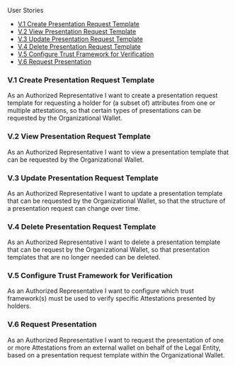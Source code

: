 
<Kicker variant="accent">User Stories</Kicker>
<Title size="large" variant="primary">
  Verifier
</Title>

- [V.1 Create Presentation Request Template](#v1-create-presentation-request-template)
- [V.2 View Presentation Request Template](#v2-view-presentation-request-template)
- [V.3 Update Presentation Request Template](#v3-update-presentation-request-template)
- [V.4 Delete Presentation Request Template](#v4-delete-presentation-request-template)
- [V.5 Configure Trust Framework for Verification](#v5-configure-trust-framework-for-verification)
- [V.6 Request Presentation](#v6-request-presentation)

### V.1 Create Presentation Request Template

As an Authorized Representative I want to create a presentation request template for requesting a holder for (a subset of) attributes from one or multiple attestations, so that certain types of presentations can be requested by the Organizational Wallet.

### V.2 View Presentation Request Template

As an Authorized Representative I want to view a presentation template that can be requested by the Organizational Wallet.

### V.3 Update Presentation Request Template

As an Authorized Representative I want to update a presentation template that can be requested by the Organizational Wallet, so that the structure of a presentation request can change over time.

### V.4 Delete Presentation Request Template

As an Authorized Representative I want to delete a presentation template that can be request by the Organizational Wallet, so that presentation templates that are no longer needed can be deleted.

### V.5 Configure Trust Framework for Verification

As an Authorized Representative I want to configure which trust framework(s) must be used to verify specific Attestations presented by holders.

### V.6 Request Presentation

As an Authorized Representative I want to request the presentation of one or more Attestations from an external wallet on behalf of the Legal Entity, based on a presentation request template within the Organizational Wallet.
